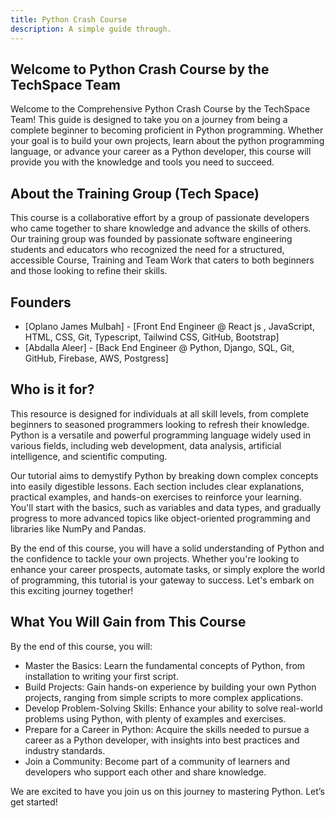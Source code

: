 ```yaml
---
title: Python Crash Course
description: A simple guide through.
---
```


## Welcome to Python Crash Course by the TechSpace Team

Welcome to the Comprehensive Python Crash Course by the TechSpace Team! This guide is designed to take you on a journey from being a complete beginner to becoming proficient in Python programming. Whether your goal is to build your own projects, learn about the python programming language, or advance your career as a Python developer, this course will provide you with the knowledge and tools you need to succeed.

## About the Training Group (Tech Space)

This course is a collaborative effort by a group of passionate developers who came together to share knowledge and advance the skills of others. Our training group was founded by passionate software engineering students and educators who recognized the need for a structured, accessible Course, Training and Team Work that caters to both beginners and those looking to refine their skills.

## Founders

- [Oplano James Mulbah] - [Front End Engineer @ React js , JavaScript, HTML, CSS, Git, Typescript, Tailwind CSS, GitHub, Bootstrap]
- [Abdalla Aleer] - [Back End Engineer @ Python, Django, SQL, Git, GitHub, Firebase, AWS, Postgress]

## Who is it for?

This resource is designed for individuals at all skill levels, from complete beginners to seasoned programmers looking to refresh their knowledge. Python is a versatile and powerful programming language widely used in various fields, including web development, data analysis, artificial intelligence, and scientific computing.

Our tutorial aims to demystify Python by breaking down complex concepts into easily digestible lessons. Each section includes clear explanations, practical examples, and hands-on exercises to reinforce your learning. You'll start with the basics, such as variables and data types, and gradually progress to more advanced topics like object-oriented programming and libraries like NumPy and Pandas.

By the end of this course, you will have a solid understanding of Python and the confidence to tackle your own projects. Whether you're looking to enhance your career prospects, automate tasks, or simply explore the world of programming, this tutorial is your gateway to success. Let's embark on this exciting journey together!

## What You Will Gain from This Course

By the end of this course, you will:

- Master the Basics: Learn the fundamental concepts of Python, from installation to writing your first script.
- Build Projects: Gain hands-on experience by building your own Python projects, ranging from simple scripts to more complex applications.
- Develop Problem-Solving Skills: Enhance your ability to solve real-world problems using Python, with plenty of examples and exercises.
- Prepare for a Career in Python: Acquire the skills needed to pursue a career as a Python developer, with insights into best practices and industry standards.
- Join a Community: Become part of a community of learners and developers who support each other and share knowledge.

We are excited to have you join us on this journey to mastering Python. Let’s get started!
